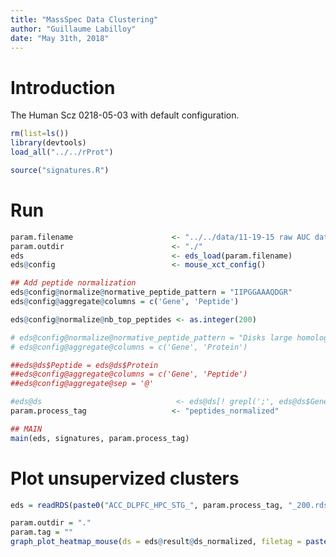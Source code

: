 ```yaml
---
title: "MassSpec Data Clustering"
author: "Guillaume Labilloy"
date: "May 31th, 2018"
---
```


# Introduction
The Human Scz 0218-05-03 with default configuration.

```r
rm(list=ls())
library(devtools)
load_all("../../rProt")

source("signatures.R")
```
# Run

```r

param.filename                      <- "../../data/11-19-15 raw AUC data_reformatted.rds"
param.outdir                        <- "./"
eds                                 <- eds_load(param.filename)
eds@config                          <- mouse_xct_config()

## Add peptide normalization
eds@config@normalize@normative_peptide_pattern = "IIPGGAAAQDGR"
eds@config@aggregate@columns = c('Gene', 'Peptide')

eds@config@normalize@nb_top_peptides <- as.integer(200)

# eds@config@normalize@normative_peptide_pattern = "Disks large homolog 4"
# eds@config@aggregate@columns = c('Gene', 'Protein')

##eds@ds$Peptide = eds@ds$Protein
##eds@config@aggregate@columns = c('Gene', 'Peptide')
##eds@config@aggregate@sep = '@'

#eds@ds                              <- eds@ds[! grepl(';', eds@ds$Gene), ]   ## Remove peptides associated with multiple genes
param.process_tag                   <- "peptides_normalized"

## MAIN
main(eds, signatures, param.process_tag)

```


# Plot unsupervized clusters

```r
eds = readRDS(paste0("ACC_DLPFC_HPC_STG_", param.process_tag, "_200.rds"))
```

```r
param.outdir = "."
param.tag = ""
graph_plot_heatmap_mouse(ds = eds@result@ds_normalized, filetag = paste0("CTL_SCZ_", param.process_tag, "_200"), nofile = FALSE)

```

